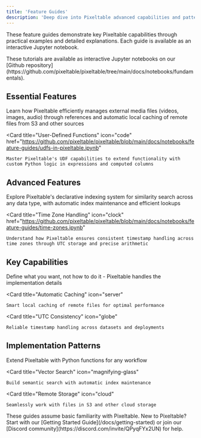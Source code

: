 ```yaml
---
title: 'Feature Guides'
description: 'Deep dive into Pixeltable advanced capabilities and patterns'
---
```


These feature guides demonstrate key Pixeltable capabilities through practical examples and detailed explanations. Each guide is available as an interactive Jupyter notebook.

<Info>
  These tutorials are available as interactive Jupyter notebooks on our [Github repository](https://github.com/pixeltable/pixeltable/tree/main/docs/notebooks/fundamentals).
</Info>

## Essential Features

<CardGroup cols={2}>
  <Card
    title="Working with External Files"
    icon="file-image"
    href="https://github.com/pixeltable/pixeltable/blob/main/docs/notebooks/feature-guides/working-with-external-files.ipynb"
  >
    Learn how Pixeltable efficiently manages external media files (videos, images, audio) through references and automatic local caching of remote files from S3 and other sources
  </Card>

  <Card
    title="User-Defined Functions"
    icon="code"
    href="https://github.com/pixeltable/pixeltable/blob/main/docs/notebooks/feature-guides/udfs-in-pixeltable.ipynb"
  >
    Master Pixeltable's UDF capabilities to extend functionality with custom Python logic in expressions and computed columns
  </Card>
</CardGroup>

## Advanced Features

<CardGroup cols={2}>
  <Card
    title="Embedding Indexes"
    icon="database"
    href="https://github.com/pixeltable/pixeltable/blob/main/docs/notebooks/feature-guides/embedding-indexes.ipynb"
  >
    Explore Pixeltable's declarative indexing system for similarity search across any data type, with automatic index maintenance and efficient lookups
  </Card>

  <Card
    title="Time Zone Handling"
    icon="clock"
    href="https://github.com/pixeltable/pixeltable/blob/main/docs/notebooks/feature-guides/time-zones.ipynb"
  >
    Understand how Pixeltable ensures consistent timestamp handling across time zones through UTC storage and precise arithmetic
  </Card>
</CardGroup>

## Key Capabilities

<CardGroup cols={3}>
  <Card
    title="Declarative Design"
    icon="wand-magic-sparkles"
  >
    Define what you want, not how to do it - Pixeltable handles the implementation details
  </Card>

  <Card
    title="Automatic Caching"
    icon="server"
  >
    Smart local caching of remote files for optimal performance
  </Card>

  <Card
    title="UTC Consistency"
    icon="globe"
  >
    Reliable timestamp handling across datasets and deployments
  </Card>
</CardGroup>

## Implementation Patterns

<CardGroup cols={3}>
  <Card
    title="Custom UDFs"
    icon="function"
  >
    Extend Pixeltable with Python functions for any workflow
  </Card>

  <Card
    title="Vector Search"
    icon="magnifying-glass"
  >
    Build semantic search with automatic index maintenance
  </Card>

  <Card
    title="Remote Storage"
    icon="cloud"
  >
    Seamlessly work with files in S3 and other cloud storage
  </Card>
</CardGroup>

<Note>
  These guides assume basic familiarity with Pixeltable. New to Pixeltable? Start with our [Getting Started Guide](/docs/getting-started) or join our [Discord community](https://discord.com/invite/QPyqFYx2UN) for help.
</Note>